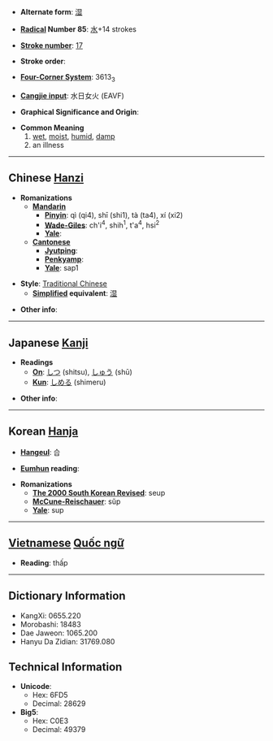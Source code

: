 * '''Alternate form''': [[湿]]

* '''[[Wiktionary:Chinese radical index| Radical]] Number 85''': [[Wiktionary:Chinese radical index 水|水]]+14 strokes

* '''[[Wiktionary:Chinese total strokes index|Stroke number]]''': [[Wiktionary:Chinese total strokes index 17|17]]

* '''Stroke order''': 

* '''[[Wiktionary:Chinese four corner index|Four-Corner System]]''': 3613<sub>3</sub>

* '''[[Wiktionary:Chinese Cangjie index|Cangjie input]]''': 水日女火 (EAVF)

* '''Graphical Significance and Origin''': 

* '''Common Meaning'''
*#[[wet]], [[moist]], [[humid]], [[damp]]
*# an illness

----

== Chinese [[Hanzi]] ==

* '''Romanizations'''
** '''[[Mandarin]]'''
*** '''[[Pinyin]]''': qì (qi4), shī (shi1), tà (ta4), xí (xi2)
*** '''[[Wade-Giles]]''': ch'i<sup>4</sup>, shih<sup>1</sup>, t'a<sup>4</sup>, hsi<sup>2</sup>
*** '''[[Yale]]''': 
** '''[[Cantonese]]'''
*** '''[[Jyutping]]''':
*** '''[[Penkyamp]]''': 
*** '''[[Yale]]''': sap1

* '''Style''': [[Traditional Chinese]] 
** '''[[Simplified Chinese|Simplified]] equivalent''': [[湿]]

* '''Other info''': 

----

== Japanese [[Kanji]] ==

* '''Readings'''
** '''[[On]]''': [[しつ]] (shitsu), [[しゅう]] (shū)
** '''[[Kun]]''': [[しめる]] (shimeru)

* '''Other info''':  

----

== Korean [[Hanja]] ==

* '''[[Hangeul]]''': 습

* '''[[Eumhun]] reading''': 

* '''Romanizations'''
** '''[[The 2000 South Korean Revised Romanization|The 2000 South Korean Revised]]''': seup
** '''[[McCune-Reischauer]]''': sŭp
** '''[[Yale]]''': sup


----

== [[Vietnamese]] [[Quốc ngữ]] ==

* '''Reading''': thấp

----

== Dictionary Information ==

* KangXi: 0655.220
* Morobashi: 18483
* Dae Jaweon: 1065.200
* Hanyu Da Zidian: 31769.080

== Technical Information ==

* '''Unicode''':
** Hex: 6FD5
** Decimal: 28629
* '''Big5''':
** Hex: C0E3
** Decimal: 49379